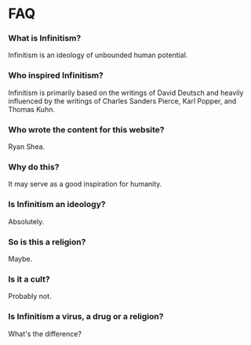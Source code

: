 # FAQ

### What is Infinitism?

Infinitism is an ideology of unbounded human potential.

### Who inspired Infinitism?

Infinitism is primarily based on the writings of David Deutsch and heavily influenced by the writings of Charles Sanders Pierce, Karl Popper, and Thomas Kuhn.

### Who wrote the content for this website?

Ryan Shea.

### Why do this?

It may serve as a good inspiration for humanity.

### Is Infinitism an ideology?

Absolutely.

### So is this a religion?

Maybe.

### Is it a cult?

Probably not.

### Is Infinitism a virus, a drug or a religion?

What's the difference?
